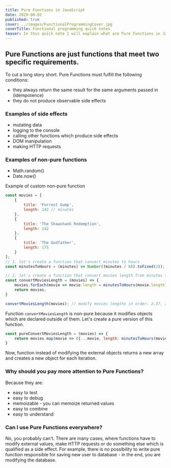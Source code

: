 ```yaml
---
title: Pure Functions in JavaScript
date: 2020-06-02
published: true
cover: ../images/FunctionalProgrammingCover.jpg
coverTitle: Functional programming quick notes
teaser: In this quick note I will explain what are Pure Functions in JavaScript and why they are worth to pay them attention.
---
```

## Pure Functions are just functions that meet two specific requirements.
To cut a long story short. Pure Functions must fulfill the following conditions:
* they always return the same result for the same arguments passed in (idempotence)
* they do not produce observable side effects

### Examples of side effects
* mutating data
* logging to the console
* calling other functions which produce side effects
* DOM manipulation
* making HTTP requests

### Examples of non-pure functions
* Math.random()
* Date.now()

Example of custom non-pure function
```js
const movies = [
	{
		title: 'Forrest Gump',
		length: 142 // minutes
	},
	{
		title: 'The Shawshank Redemption',
		length: 142
	},
	{
		title: 'The Godfather',
		length: 175
	}
];
// 1. let's create a function that convert minutes to hours 
const minutesToHours = (minutes) => Number((minutes / 60).toFixed(2));

// 2. let's create a function that convert movies length from minutes to hours
const convertMoviesLength = (movies) => {
	movies.forEach(movie => movie.length = minutesToHours(movie.length));
	return movies;
}

convertMoviesLength(movies); // modify movies lengths in order: 2.37, 2.37 and 2.92
```
Function `convertMoviesLength` is non-pure because it modifies objects which are declared outside of them. Let's create a pure version of this function.
```js
const pureConvertMoviesLength = (movies) => {
	return movies.map(movie => ({...movie, length: minutesToHours(movie.length)}));
}
``` 
Now, function instead of modifying the external objects returns a new array and creates a new object for each iteration.

### Why should you pay more attention to Pure Functions?
Because they are:
* easy to test
* easy to debug
* memoizable - you can memoize returned values
* easy to combine
* easy to understand

### Can I use Pure Functions everywhere?
No, you probably can't. There are many cases, where functions have to modify external values, make HTTP requests or do something else which is qualified as a side effect. For example, there is no possibility to write pure function responsible for saving new user to database - in the end, you are modifying the database.